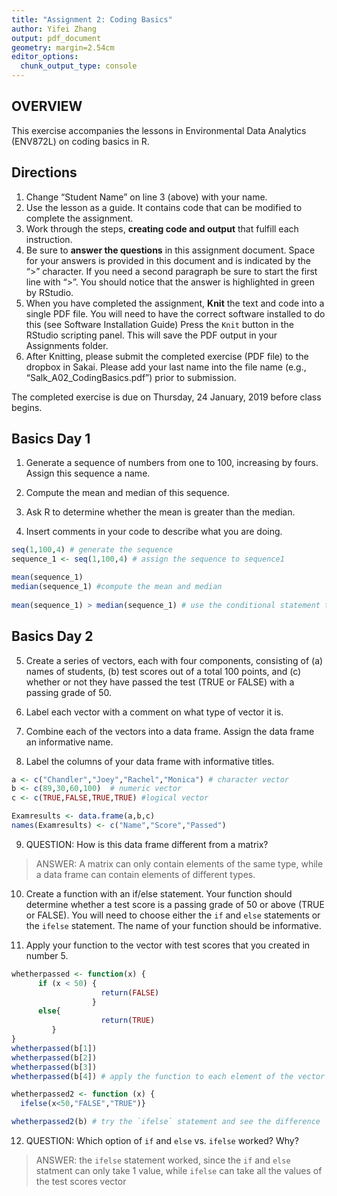```yaml
---
title: "Assignment 2: Coding Basics"
author: Yifei Zhang
output: pdf_document
geometry: margin=2.54cm
editor_options: 
  chunk_output_type: console
---
```


## OVERVIEW

This exercise accompanies the lessons in Environmental Data Analytics (ENV872L) on coding basics in R. 

## Directions
1. Change "Student Name" on line 3 (above) with your name.
2. Use the lesson as a guide. It contains code that can be modified to complete the assignment.
3. Work through the steps, **creating code and output** that fulfill each instruction.
4. Be sure to **answer the questions** in this assignment document.
Space for your answers is provided in this document and is indicated by the ">" character.
If you need a second paragraph be sure to start the first line with ">".
You should notice that the answer is highlighted in green by RStudio. 
6. When you have completed the assignment, **Knit** the text and code into a single PDF file.
You will need to have the correct software installed to do this (see Software Installation Guide)
Press the `Knit` button in the RStudio scripting panel.
This will save the PDF output in your Assignments folder.
8. After Knitting, please submit the completed exercise (PDF file) to the dropbox in Sakai. Please add your last name into the file name (e.g., "Salk_A02_CodingBasics.pdf") prior to submission.

The completed exercise is due on Thursday, 24 January, 2019 before class begins.

## Basics Day 1

1. Generate a sequence of numbers from one to 100, increasing by fours. Assign this sequence a name. 

2. Compute the mean and median of this sequence. 

3. Ask R to determine whether the mean is greater than the median. 

4. Insert comments in your code to describe what you are doing.

```r

seq(1,100,4) # generate the sequence 
sequence_1 <- seq(1,100,4) # assign the sequence to sequence1

mean(sequence_1)
median(sequence_1) #compute the mean and median
 
mean(sequence_1) > median(sequence_1) # use the conditional statement to let R resturn whether it's true or false.

```

## Basics Day 2

5. Create a series of vectors, each with four components, consisting of (a) names of students, (b) test scores out of a total 100 points, and (c) whether or not they have passed the test (TRUE or FALSE) with a passing grade of 50.

6. Label each vector with a comment on what type of vector it is.

7. Combine each of the vectors into a data frame. Assign the data frame an informative name.

8. Label the columns of your data frame with informative titles.

```r

a <- c("Chandler","Joey","Rachel","Monica") # character vector
b <- c(89,30,60,100)  # numeric vector
c <- c(TRUE,FALSE,TRUE,TRUE) #logical vector

Examresults <- data.frame(a,b,c)
names(Examresults) <- c("Name","Score","Passed")

```

9. QUESTION: How is this data frame different from a matrix?

> ANSWER: A matrix can only contain elements of the same type, while a data frame can contain elements of different types.

10. Create a function with an if/else statement. Your function should determine whether a test score is a passing grade of 50 or above (TRUE or FALSE). You will need to choose either the `if` and `else` statements or the `ifelse` statement. The name of your function should be informative.

11. Apply your function to the vector with test scores that you created in number 5. 

```r

whetherpassed <- function(x) {
      if (x < 50) {
                    return(FALSE)
                  }
      else{
                    return(TRUE)
         }      
}
whetherpassed(b[1])
whetherpassed(b[2])
whetherpassed(b[3])
whetherpassed(b[4]) # apply the function to each element of the vector b (test scores)

whetherpassed2 <- function (x) {
  ifelse(x<50,"FALSE","TRUE")}

whetherpassed2(b) # try the `ifelse` statement and see the difference

```

12. QUESTION: Which option of `if` and `else` vs. `ifelse` worked? Why?

> ANSWER: the `ifelse` statement worked, since the `if` and `else` statment can only take 1 value, while `ifelse` can take all the values of the test scores vector 
